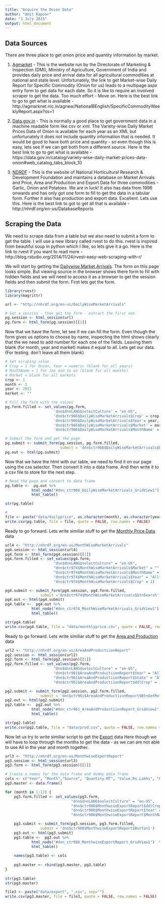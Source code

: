```yaml
---
title: "Acquire the Onion Data"
author: "Amit Kapoor"
date: "1 July 2015"
output: html_document
---
```


## Data Sources

There are three place to get onion price and quantity information by market. 

1. [Agmarket](http://agmarknet.nic.in/) - This is the website run by the Directorate of Marketing & Inspection (DMI), Ministry of Agriculture, Government of India and provides daily price and arrival data for all agricultural commodities at national and state level. Unfortunately, the link to get Market-wise Daily Report for Specific Commodity (Onion for us) leads to a multipage aspx entry form to get data for each date. So it is like to require an involved scraper to get the data. Too much effort - Move on. Here is the best link to go to get what is available - http://agmarknet.nic.in/agnew/NationalBEnglish/SpecificCommodityWeeklyReport.aspx?ss=1

2. [Data.gov.in](https://data.gov.in/) - This is normally a good place to get government data in a machine readable form like csv or xml. The Variety-wise Daily Market Prices Data of Onion is available for each year as an XML but unfortunately it does not include quantity information that is needed. It would be good to have both price and quantity - so even though this is easy, lets see if we can get both from a different source. Here is the best link to go to get what is available - https://data.gov.in/catalog/variety-wise-daily-market-prices-data-onion#web_catalog_tabs_block_10

3. [NDRDF](http://nhrdf.org/en-us/) - This is the website of National Horticultural Research & Development Foundation and maintains a database on Market Arrivals and Price, Area and Production and Export Data for three commodities - Garlic, Onion and Potatoes. We are in luck! It also has data from 1996 onwards and has only got one form to fill to get the data in a tabular form. Further it also has production and export data. Excellent. Lets use this. Here is the best link to got to get all that is available - http://nhrdf.org/en-us/DatabaseReports


## Scraping the Data

We need to scrape data from a table but we also need to submit a form to get the table. I will use a new library called rvest to do this. rvest is inspired from beautiful soup in python which I llke, so lets give it a go. Here is the link to rvest if you want to read more - http://blog.rstudio.org/2014/11/24/rvest-easy-web-scraping-with-r/

We will start by getting the [Dailywise Market Arrivals](http://nhrdf.org/en-us/DailyWiseMarketArrivals). The form on this page looks simple. But viewing source in the browser shows there form to fill with hidden fields and we will need to access it as a browser to get the session fields and then submit the form. First lets get the form.

```r
library(rvest)
library(magrittr)

url <- "http://nhrdf.org/en-us/DailyWiseMarketArrivals"

# Set a session - then get the form - extract the first one
pg.session <- html_session(url)
pg.form <- html_form(pg.session)[[1]]

```

Now that we have the form, let see if we can fill the form. Even though the form gives us options to choose by name, inspecting the html shows clearly that the we need to add number for each one of the fields. Leaving them blank (for month, year and market) makes it equal to all. Lets get our data. (For testing. don't leave all them blank)

```r
# Set scraping value 
# Crop = 1 for Onion, Year = numeric (blank for all years)
# MonthName = 1 for Jan and so on (blank for all months)
# Market = blank for all markets
crop <- 1
month <- 1
year <- 2015
market <- ""

# Fill the form with the values
pg.form.filled <- set_values(pg.form,
                      'dnn$dnnLANG$selectCulture' = "en-US",
                      'dnn$ctr966$DailyWiseMarketArrivals$Crop' = crop,
                      'dnn$ctr966$DailyWiseMarketArrivals$Year'= year,
                      'dnn$ctr966$DailyWiseMarketArrivals$Market' = market,
                      'dnn$ctr966$DailyWiseMarketArrivals$MonthName' = month)

# Submit the form and get the page
pg.submit <- submit_form(pg.session, pg.form.filled,
                         submit = 'dnn$ctr966$DailyWiseMarketArrivals$btnSearch')
pg.out <- html(pg.submit)

```

Now that we have the html with our table, we need to find it on our page using the css selector. Then convert it into a data frame. And then write it to a csv file to store for the next step. 

```r
# Read the page and convert to data frame
pg.table <-  pg.out %>% 
            html_node("#dnn_ctr966_DailyWiseMarketArrivals_GridView1")  %>%
            html_table()

str(pg.table)

# 
file <- paste("data/dailyprice", as.character(month), as.character(year), ".csv", sep="")
write.csv(pg.table, file = file, quote = FALSE, row.names = FALSE)
```


Ready to go forward. Lets write similiar stuff to get the [Monthly Price Data](http://nhrdf.org/en-us/MonthWiseMarketArrivals) data

```r
url4 <- "http://nhrdf.org/en-us/MonthWiseMarketArrivals"
pg4.session <- html_session(url4)
pg4.form <- html_form(pg4.session)[[1]]
pg4.form.filled <- set_values(pg4.form, 
                      "dnn$dnnLANG$selectCulture" = "en-US",
                      "dnn$ctr974$MonthWiseMarketArrivals$Market" = "",
                      "dnn$ctr974$MonthWiseMarketArrivals$MonthName" = "",
                      "dnn$ctr974$MonthWiseMarketArrivals$Year" = "All",
                      "dnn$ctr974$MonthWiseMarketArrivals$Crop" = 1)

pg4.submit <- submit_form(pg4.session, pg4.form.filled,
                submit ='dnn$ctr974$MonthWiseMarketArrivals$btnSearch')
pg4.out <- html(pg4.submit)
pg4.table <-  pg4.out %>% 
            html_node("#dnn_ctr974_MonthWiseMarketArrivals_GridView1")  %>%
            html_table()

str(pg4.table)
write.csv(pg4.table, file = "data/monthlyprice.csv", quote = FALSE, row.names = FALSE)
```




Ready to go forward. Lets write similiar stuff to get the [Area and Production](http://nhrdf.org/en-us/AreaAndProductiionReport) data

```r
url2 <- "http://nhrdf.org/en-us/AreaAndProductiionReport"
pg2.session <- html_session(url2)
pg2.form <- html_form(pg2.session)[[1]]
pg2.form.filled <- set_values(pg2.form, 
                      "dnn$dnnLANG$selectCulture" = "en-US",
                      "dnn$ctr961$AreaAndProductiionReport$Year" = "All",
                      "dnn$ctr961$AreaAndProductiionReport$State" = "All",
                      "dnn$ctr961$AreaAndProductiionReport$ddlCrop" = 1)

pg2.submit <- submit_form(pg2.session, pg2.form.filled,
                submit = 'dnn$ctr961$AreaAndProductiionReport$BtnGetMnthWiseData')
pg2.out <- html(pg2.submit)
pg2.table <-  pg2.out %>% 
            html_node("#dnn_ctr961_AreaAndProductiionReport_GridView1")  %>%
            html_table()

str(pg2.table)
write.csv(pg2.table, file = "data/prod.csv", quote = FALSE, row.names = FALSE)
```

Now let us try to write similiar script to get the [Export](http://nhrdf.org/en-us/MonthwiseExportReport) data Here though we will have to loop through the months to get the data - as we can are not able to use All in the year and month together.

```r
url3 <- "http://nhrdf.org/en-us/MonthwiseExportReport"
pg3.session <- html_session(url3)
pg3.form <- html_form(pg3.session)[[1]]

# Create a names for the data frame and dummy data frame
cols <- c("Year", "Month","Source", "Quantity.MT", "Value.Rs.Lakhs", "PUV.Rs.MT")
pg3.master <- data.frame()

for (month in 1:12) {
    pg3.form.filled <- set_values(pg3.form,
                              "dnn$dnnLANG$selectCulture" = "en-US",
                              "dnn$ctr980$MonthwiseExportReport$ddlCrop" = 1,
                              "dnn$ctr980$MonthwiseExportReport$Year" = "All",
                              "dnn$ctr980$MonthwiseExportReport$MonthName" = month)

    pg3.submit <- submit_form(pg3.session, pg3.form.filled,
                submit = 'dnn$ctr980$MonthwiseExportReport$Button1')
    pg3.out <- html(pg3.submit)
    pg3.table <-  pg3.out %>% 
            html_node("#dnn_ctr980_MonthwiseExportReport_GridView1")  %>%
            html_table()
    
    names(pg3.table) <- cols
    
    pg3.master <- rbind(pg3.master, pg3.table)
}    
    
str(pg3.table)
str(pg3.master)

file3 <- paste("data/export", ".csv", sep="")
write.csv(pg3.master, file = file3, quote = FALSE, row.names = FALSE)

```
